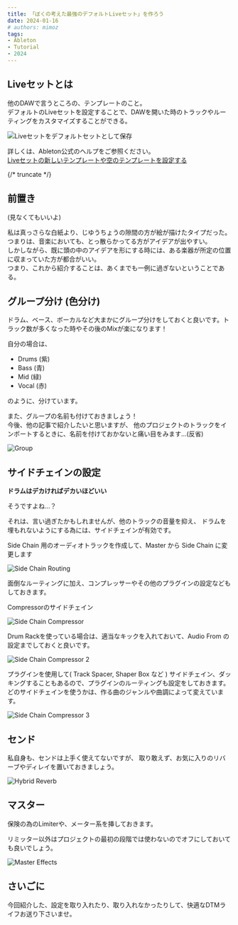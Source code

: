 ```yaml
---
title: 「ぼくの考えた最強のデフォルトLiveセット」を作ろう
date: 2024-01-16
# authors: mimoz
tags:
- Ableton
- Tutorial
- 2024
---
```


## Liveセットとは

他のDAWで言うところの、テンプレートのこと。  
デフォルトのLiveセットを設定することで、DAWを開いた時のトラックやルーティングをカスタマイズすることができる。

![Liveセットをデフォルトセットとして保存](./save.png)


詳しくは、Ableton公式のヘルプをご参照ください。  
[Liveセットの新しいテンプレートや空のテンプレートを設定する](https://help.ableton.com/hc/ja/articles/209067189-Liveセットの新しいテンプレートや空のテンプレートを設定する)

{/* truncate */}

## 前置き

(見なくてもいいよ)

私は真っさらな白紙より、じゆうちょうの隙間の方が絵が描けたタイプだった。
つまりは、音楽においても、とっ散らかってる方がアイデアが出やすい。  
しかしながら、既に頭の中のアイデアを形にする時には、ある楽器が所定の位置に収まっていた方が都合がいい。  
つまり、これから紹介することは、あくまでも一例に過ぎないということである。

## グループ分け (色分け)

ドラム、ベース、ボーカルなど大まかにグループ分けをしておくと良いです。トラック数が多くなった時やその後のMixが楽になります！

自分の場合は、
- Drums (紫)
- Bass (青)
- Mid (緑)
- Vocal (赤)

のように、分けています。

また、グループの名前も付けておきましょう！  
今後、他の記事で紹介したいと思いますが、
他のプロジェクトのトラックをインポートするときに、名前を付けておかないと痛い目をみます…(反省)


![Group](./group.png)


## サイドチェインの設定

**ドラムはデカければデカいほどいい**

そうですよね…？

それは、言い過ぎたかもしれませんが、他のトラックの音量を抑え、
ドラムを埋もれないようにする為には、サイドチェインが有効です。

Side Chain 用のオーディオトラックを作成して、Master から Side Chain に変更します

![Side Chain Routing](./sidechain-routing.png)


面倒なルーティングに加え、コンプレッサーやその他のプラグインの設定などもしておきます。

Compressorのサイドチェイン

![Side Chain Compressor](./sidechain-compressor.png)

Drum Rackを使っている場合は、適当なキックを入れておいて、Audio From の設定までしておくと良いです。

![Side Chain Compressor 2](./sidechain-compressor-2.png)

プラグインを使用して( Track Spacer, Shaper Box など ) サイドチェイン、ダッキングすることもあるので、プラグインのルーティングも設定をしておきます。  
どのサイドチェインを使うかは、作る曲のジャンルや曲調によって変えています。

![Side Chain Compressor 3](./sidechain-compressor-3.png)

## センド

私自身も、センドは上手く使えてないですが、
取り敢えず、お気に入りのリバーブやディレイを置いておきましょう。

![Hybrid Reverb](./send-reverb.png)

## マスター

保険の為のLimiterや、メーター系を挿しておきます。

リミッター以外はプロジェクトの最初の段階では使わないのでオフにしておいても良いでしょう。

![Master Effects](./master.png)

## さいごに

今回紹介した、設定を取り入れたり、取り入れなかったりして、快適なDTMライフお送り下さいませ。
